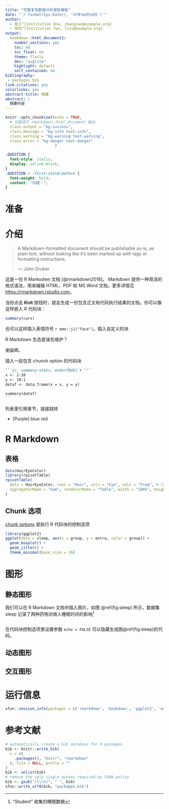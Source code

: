 ```yaml
---
title: "可重复性数据分析报告模板"
date: "`r format(Sys.Date(), '%Y年%m月%d日')`"
author:
  - 张三^[Institution One, zhangsan@example.org]
  - 李四^[Institution Two, lisi@example.org]
output:
  bookdown::html_document2: 
    number_sections: yes
    toc: no
    toc_float: no
    theme: flatly
    dev: "svglite"
    highlight: default
    self_contained: no
bibliography: 
 - packages.bib
link-citations: yes
colorlinks: yes
abstract-title: 摘要
abstract: |
  摘要内容
---
```


```r
knitr::opts_chunk$set(echo = TRUE,
  # 仅能用于 rmarkdown::html_document 输出
  class.output = "bg-success",
  class.message = "bg-info text-info",
  class.warning = "bg-warning text-warning",
  class.error = "bg-danger text-danger"
                      )
```

```css
.QUESTION {
  font-style: italic;
  display: inline-block;
}
.QUESTION > :first-child:before {
  font-weight: bold;
  content: "问题：";
}
```

# 准备 {#chap:setup}

# 介绍 {#chap:intro-rmarkdown}

> A Markdown-formatted document should be publishable as-is, as plain text, without looking like it’s been marked up with tags or formatting instructions.  
> 
> --- John Gruber

这是一份 R Markodwn 文档 [@rmarkdown2018]。 Markdown 提供一种简洁的格式语法，用来编辑 HTML、PDF 和 MS Word 文档。更多详情见 <https://rmarkdown.rstudio.com>。

当你点击 **Knit** 按钮时，就会生成一份包含正文和代码执行结果的文档。你可以像这样嵌入 R 代码块：

```r
summary(cars)
```

也可以这样插入表情符号 `r emo::ji("face")`。插入自定义的块

::: {.QUESTION} 
R Markdown 生态是谁在维护？

谢益辉。
:::

插入一段包含 chunck option 的代码块

````md
```{r, summary-stats, echo=TRUE}`r ''`
x <- 1:10    
y <- 10:1    
dataf <- data.frame(x = x, y = y)

summary(dataf)
```
````

列表里引用章节，链接跳转

* [Purple] blue red

# R Markdown {#chap:rmarkdown}

## 表格 {#sec:table}

```r
data(HairEyeColor)
library(rpivotTable)
rpivotTable(
  data = HairEyeColor, rows = "Hair", cols = "Eye", vals = "Freq", # locale = "zh",
  aggregatorName = "Sum", rendererName = "Table", width = "100%", height = "400px"
)
```

## Chunk 选项 {#sec:chunk-option}

[chunk options](https://bookdown.org/yihui/rmarkdown-cookbook/chunk-options.html) 是执行 R 代码块的控制选项

```r
library(ggplot2)
ggplot(data = sleep, aes(x = group, y = extra, color = group)) +
  geom_boxplot() +
  geom_jitter() +
  theme_minimal(base_size = 16)
```

# 图形 {#chap:graphics}

## 静态图形 {#sec:static-graphics}

[^sleep-data]: “Student” 收集的睡眠数据

我们可以在 R Markdown 文档中插入图片，如图 \@ref(fig:sleep) 所示，数据集 sleep 记录了两种药物对病人睡眠时间的影响[^sleep-data]

```r

```

在代码块控制选项里设置参数 `echo = FALSE` 可以隐藏生成图\@ref(fig:sleep)的代码。

## 动态图形 {#sec:animate-graphics}

## 交互图形 {#sec:interactive-graphics}

# 运行信息 {#session}

```r
xfun::session_info(packages = c('rmarkdown', 'bookdown', 'ggplot2', 'emo'))
```

# 参考文献 {#chap:refer .unnumbered}

```r
# automatically create a bib database for R packages
bib <- knitr::write_bib(
  x = c(
    .packages(), "knitr", "rmarkdown"
  ), file = NULL, prefix = ""
)
bib <- unlist(bib)
# remove the ugly single quotes required by CRAN policy
bib <- gsub("(\\\n)", " ", bib)
xfun::write_utf8(bib, "packages.bib")
```
